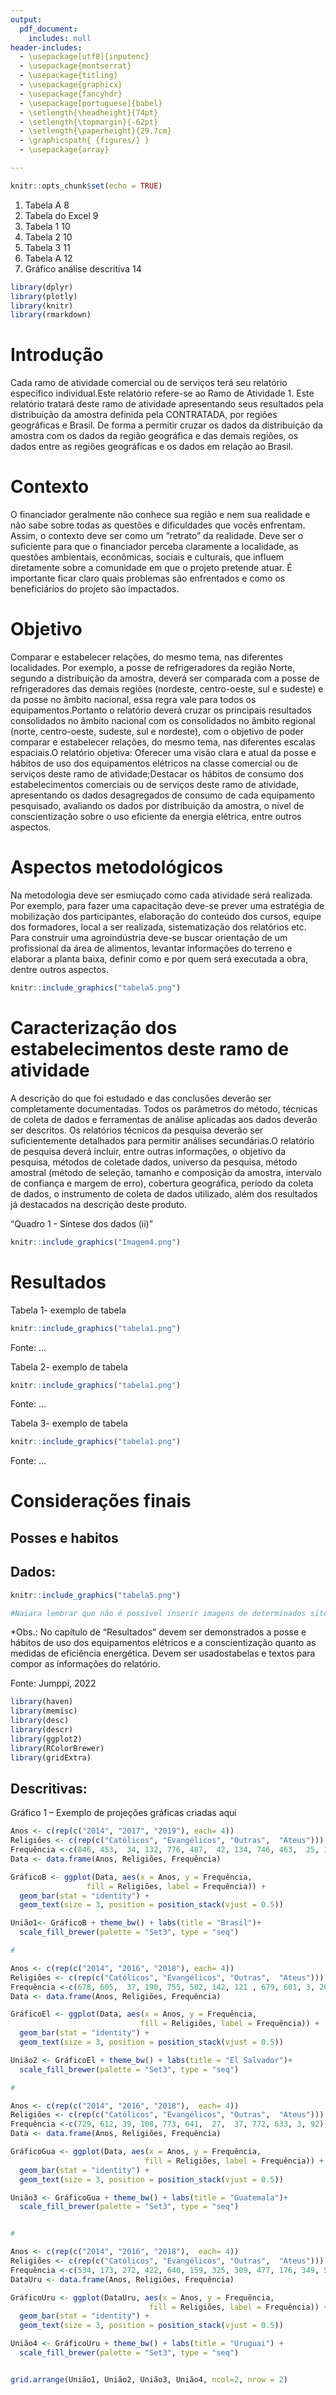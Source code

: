 ---
output: 
  pdf_document: 
    includes: null
header-includes:
  - \usepackage[utf8]{inputenc}
  - \usepackage{montserrat}
  - \usepackage{titling}
  - \usepackage{graphicx}
  - \usepackage{fancyhdr}
  - \usepackage[portuguese]{babel}
  - \setlength{\headheight}{74pt}
  - \setlength{\topmargin}{-62pt}
  - \setlength{\paperheight}{29.7cm}
  - \graphicspath{ {figures/} }
  - \usepackage{array}

---
<!-- Cabeçalhos -->
\fancyhf{}
\fancyhead[L]{
    \includegraphics[width=1.4in,height=1.4in]{eletrobras.png}\hfill
    \includegraphics[width=1.4in,height=1.4in]{jumppi.png}}
\pagestyle{fancy}
\renewcommand{\headrulewidth}{0pt}



<!-- CAPA --> 
\begin{titlepage}
  \pretitle{% add some rules
    \begin{center}\vspace{5cm}
      \Huge\bfseries}
  \title{Produto 9.  Relatório  por  Ramo  de  Atividade  comercial  ou  de  serviços – Ramo  de Atividade 1\Large}
  \renewcommand{\maketitlehookd}{\centering \vfill \normalsize `r format(Sys.time(), '%d %B de %Y')`}
  \pagestyle{plain}
  \maketitle
  \fancyhead[L]{
    \includegraphics[width=1.4in,height=1.4in]{eletrobras.png}\hfill
    \includegraphics[width=1.4in,height=1.4in]{jumppi.png}}
  \thispagestyle{fancy}
\end{titlepage}


<!-- CONTRA-CAPA -->
\begin{titlepage}
  \pretitle{% add some rules
    \begin{center}\vspace{5cm}
      \Huge\bfseries}
  \title{Produto 9.  Relatório  por  Ramo  de  Atividade  comercial  ou  de  serviços – Ramo  de Atividade 1\Large}
  \renewcommand{\maketitlehookb}{\raggedleft\large
  \begin{tabular}{|l|}
    \hline
    Relatório vinculado ao Contrato\\
    Nº ECE-DSS-4604/2022- Pesquisa\\
    de Posses e Hábitos de Uso de\\
    Equipamentos Elétricos na\\
    Classe Comercial e de Serviços\\
    Elaboração:\\
    Naiara Sandi de Almeida Alcantara\\
    Paulo Henrique Souza de Oliveira\\
    \hline
  \end{tabular}}
  \renewcommand{\maketitlehookd}{\centering \vfill \normalsize `r format(Sys.time(), '%d %B de %Y')`}
  \pagestyle{plain}
  \maketitle
  \fancyhead[L]{
    \includegraphics[width=1.4in,height=1.4in]{eletrobras.png}\hfill
    \includegraphics[width=1.4in,height=1.4in]{jumppi.png}}
  \thispagestyle{fancy}
\end{titlepage}

```{r setup, include = FALSE}
knitr::opts_chunk$set(echo = TRUE)
```
<!-- Página da lista de figuras -->
\newpage

\listoffigures
<!-- Inserido manualmente, depois descobrir como fazer automaticamente como o sumário -->
1. Tabela A \dotfill <!-- Inserir manualmente o número da página -->8
2. Tabela do Excel \dotfill <!-- Inserir manualmente o número da página -->9
3. Tabela 1 \dotfill <!-- Inserir manualmente o número da página -->10
4. Tabela 2 \dotfill <!-- Inserir manualmente o número da página -->10
5. Tabela 3 \dotfill <!-- Inserir manualmente o número da página -->11
5. Tabela A \dotfill <!-- Inserir manualmente o número da página -->12
5. Gráfico análise descritiva \dotfill <!-- Inserir manualmente o número da página -->14

\thispagestyle{fancy}

<!-- Sumário -->
\newpage

\tableofcontents

\thispagestyle{fancy}

```{r echo = FALSE, warning = FALSE, include = FALSE}
library(dplyr)
library(plotly)
library(knitr)
library(rmarkdown)

```
<!-- Começo do relatório -->
\newpage
\setcounter{page}{5}

# Introdução {.tabset .tabset-fade}

Cada ramo de atividade comercial ou de serviços terá seu relatório específico individual.Este relatório refere-se ao Ramo de Atividade 1. Este relatório tratará deste ramo de atividade apresentando seus resultados pela distribuição da amostra definida pela CONTRATADA, por regiões geográficas e Brasil. De forma a permitir cruzar os dados da distribuição da amostra com os dados da região geográfica e das demais regiões, os dados entre as regiões geográficas e os dados em relação ao Brasil.

\fancyfoot[R]{\thepage}
\newpage

# Contexto {.tabset .tabset-fade}

O financiador geralmente não conhece sua região e nem sua realidade e não sabe sobre todas as questões e dificuldades que vocês enfrentam. Assim, o contexto deve ser como um “retrato” da realidade. Deve ser o suficiente para que o financiador perceba claramente a localidade, as questões ambientais, econômicas, sociais e culturais, que influem diretamente sobre a comunidade em que o projeto pretende atuar. É importante ficar claro quais problemas são enfrentados e como os beneficiários do projeto são impactados.

\newpage

# Objetivo {.tabset .tabset-fade}

Comparar e estabelecer relações, do mesmo tema, nas diferentes localidades. Por exemplo, a posse de refrigeradores da região Norte, segundo a distribuição da amostra, deverá ser comparada com a posse de refrigeradores das demais regiões (nordeste, centro-oeste, sul e sudeste) e da posse no âmbito nacional, essa regra vale para todos os equipamentos.Portanto o  relatório  deverá  cruzar os  principais  resultados  consolidados no  âmbito nacional com os consolidados no âmbito regional (norte, centro-oeste, sudeste, sul e nordeste), com o objetivo de poder comparar e estabelecer relações, do mesmo tema, nas diferentes escalas espaciais.O  relatório objetiva:  Oferecer  uma  visão  clara  e  atual  da  posse  e  hábitos  de  uso  dos equipamentos  elétricos  na  classe  comercial  ou  de  serviços  deste  ramo  de  atividade;Destacar os hábitos de consumo dos estabelecimentos comerciais ou de serviços deste ramo de  atividade,  apresentando  os  dados  desagregados  de  consumo  de  cada  equipamento pesquisado, avaliando os dados por distribuição da amostra, o nível de conscientização sobre o uso eficiente da energia elétrica, entre outros aspectos.

\newpage

# Aspectos metodológicos {.tabset .tabset-fade}

Na metodologia deve ser esmiuçado como cada atividade será realizada. Por exemplo, para fazer uma capacitação deve-se prever uma estratégia de mobilização dos participantes, elaboração do conteúdo dos cursos, equipe dos formadores, local a ser realizada, sistematização dos relatórios etc. Para construir uma agroindústria deve-se buscar orientação de um profissional da área de alimentos, levantar informações do terreno e elaborar a planta baixa, definir como e por quem será executada a obra, dentre outros aspectos.

```{r, echo=FALSE, out.width="80%",out.height="80%", fig.align='center'}
knitr::include_graphics("tabela5.png")
```

\newpage

# Caracterização dos estabelecimentos deste ramo de atividade {.tabset .tabset-fade}

A descrição do que foi estudado e das conclusões deverão ser completamente documentadas. Todos  os  parâmetros  do  método,  técnicas  de  coleta  de  dados  e  ferramentas  de  análise aplicadas  aos  dados  deverão  ser  descritos.  Os  relatórios  técnicos  da  pesquisa  deverão  ser suficientemente detalhados para permitir análises secundárias.O  relatório  de  pesquisa  deverá  incluir,  entre  outras  informações,  o  objetivo  da  pesquisa, métodos  de  coletade  dados,  universo  da  pesquisa,  método  amostral  (método  de  seleção, tamanho  e  composição  da  amostra,  intervalo  de  confiança  e  margem  de  erro),  cobertura geográfica, período da coleta de dados, o instrumento de coleta de dados utilizado, além dos resultados já destacados na descrição deste produto.

"Quadro 1 - Síntese dos dados (ii)"
```{r, echo=FALSE, out.width="80%",out.height="80%", fig.align='center'}
knitr::include_graphics("Imagem4.png")
```

\newpage

# Resultados {.tabset .tabset-fade}

Tabela 1- exemplo de tabela
```{r, echo=FALSE, out.width="80%",out.height="80%", fig.align='center'}
knitr::include_graphics("tabela1.png")
```
Fonte: ...

\vspace{1cm}

Tabela 2- exemplo de tabela
```{r, echo=FALSE, out.width="80%",out.height="80%", fig.align='center'}
knitr::include_graphics("tabela1.png")
```
Fonte: ...

\vspace{1cm}

Tabela 3- exemplo de tabela
```{r, echo=FALSE, out.width="80%",out.height="80%", fig.align='center'}
knitr::include_graphics("tabela1.png")
```
Fonte: ...

\newpage

# Considerações finais {.tabset .tabset-fade}

## Posses e habitos

## Dados:
```{r, echo=FALSE, out.width="80%",out.height="80%", fig.align='center'}
knitr::include_graphics("tabela5.png")
```

```{r, echo=FALSE}
#Naiara lembrar que não é possível inserir imagens de determinados sites, as imagens devem estar baixadas no computador ou então o r tem q ser capaz de puxar essas imagens
```



*Obs.: No  capítulo  de  “Resultados”  devem  ser  demonstrados  a  posse  e  hábitos  de  uso  dos equipamentos elétricos e a conscientização quanto as medidas de eficiência energética. Devem ser usadostabelas e textos para compor as informações do relatório.

Fonte: Jumppi, 2022


```{r include = FALSE}
library(haven)
library(memisc)
library(desc)
library(descr)
library(ggplot2)
library(RColorBrewer)
library(gridExtra)

```



\newpage

## Descritivas:

Gráfico 1 – Exemplo de projeções gráficas criadas aqui

```{r  }
Anos <- c(rep(c("2014", "2017", "2019"), each= 4))
Religiões <- c(rep(c("Católicos", "Evangélicos", "Outras",  "Ateus")))
Frequência <-c(846, 453,  34, 132, 776, 487,  42, 134, 746, 463,  25, 178)
Data <- data.frame(Anos, Religiões, Frequência)

GráficoB <- ggplot(Data, aes(x = Anos, y = Frequência,
                 fill = Religiões, label = Frequência)) +
  geom_bar(stat = "identity") +
  geom_text(size = 3, position = position_stack(vjust = 0.5))

União1<- GráficoB + theme_bw() + labs(title = "Brasil")+
  scale_fill_brewer(palette = "Set3", type = "seq")

#

Anos <- c(rep(c("2014", "2016", "2018"), each= 4))
Religiões <- c(rep(c("Católicos", "Evangélicos", "Outras",  "Ateus")))
Frequência <-c(678, 605,  37, 190, 755, 502, 142, 121 , 679, 601, 3, 201)
Data <- data.frame(Anos, Religiões, Frequência)

GráficoEl <- ggplot(Data, aes(x = Anos, y = Frequência,
                             fill = Religiões, label = Frequência)) +
  geom_bar(stat = "identity") +
  geom_text(size = 3, position = position_stack(vjust = 0.5))

União2 <- GráficoEl + theme_bw() + labs(title = "El Salvador")+
  scale_fill_brewer(palette = "Set3", type = "seq")

#

Anos <- c(rep(c("2014", "2016", "2018"),  each= 4))  
Religiões <- c(rep(c("Católicos", "Evangélicos", "Outras",  "Ateus")))
Frequência <-c(729, 612, 39, 108, 773, 641,  27,  37, 772, 633, 3, 92)
Data <- data.frame(Anos, Religiões, Frequência)

GráficoGua <- ggplot(Data, aes(x = Anos, y = Frequência,
                              fill = Religiões, label = Frequência)) +
  geom_bar(stat = "identity") +
  geom_text(size = 3, position = position_stack(vjust = 0.5))

União3 <- GráficoGua + theme_bw() + labs(title = "Guatemala")+
  scale_fill_brewer(palette = "Set3", type = "seq")


#

Anos <- c(rep(c("2014", "2016", "2018"),  each= 4))  
Religiões <- c(rep(c("Católicos", "Evangélicos", "Outras",  "Ateus")))
Frequência <-c(534, 173, 272, 422, 640, 159, 325, 309, 477, 176, 349, 550)
DataUru <- data.frame(Anos, Religiões, Frequência)

GráficoUru <- ggplot(DataUru, aes(x = Anos, y = Frequência,
                               fill = Religiões, label = Frequência)) +
  geom_bar(stat = "identity") +
  geom_text(size = 3, position = position_stack(vjust = 0.5))

União4 <- GráficoUru + theme_bw() + labs(title = "Uruguai") +
  scale_fill_brewer(palette = "Set3", type = "seq")


grid.arrange(União1, União2, União3, União4, ncol=2, nrow = 2)


```
\newpage
\begin{titlepage}
  \pretitle{% add some rules
    \begin{center}
      \Huge\bfseries}
  \title{OBRIGADO!\Huge}
  \pagestyle{plain}
  \maketitle
  \thispagestyle{fancy}
\end{titlepage}